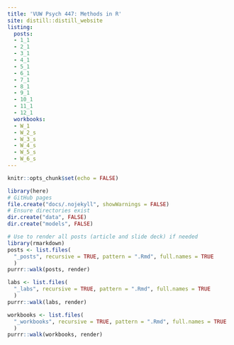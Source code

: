 ```yaml
---
title: 'VUW Psych 447: Methods in R'
site: distill::distill_website
listing:
  posts:
  - 1_1
  - 2_1
  - 3_1
  - 4_1
  - 5_1
  - 6_1
  - 7_1
  - 8_1
  - 9_1
  - 10_1
  - 11_1
  - 12_1
  workbooks:
  - W_1
  - W_2_s
  - W_3_s
  - W_4_s
  - W_5_s
  - W_6_s
---
```


```r
knitr::opts_chunk$set(echo = FALSE)
```

```r
library(here)
# GitHub pages
file.create("docs/.nojekyll", showWarnings = FALSE)
# Ensure directories exist
dir.create("data", FALSE)
dir.create("models", FALSE)
```

```r
# Use to render all posts (article and slide deck) if needed
library(rmarkdown)
posts <- list.files(
  "_posts", recursive = TRUE, pattern = ".Rmd", full.names = TRUE
  )
purrr::walk(posts, render)

labs <- list.files(
  "_labs", recursive = TRUE, pattern = ".Rmd", full.names = TRUE
  )
purrr::walk(labs, render)

workbooks <- list.files(
  "_workbooks", recursive = TRUE, pattern = ".Rmd", full.names = TRUE
  )
purrr::walk(workbooks, render)
```

